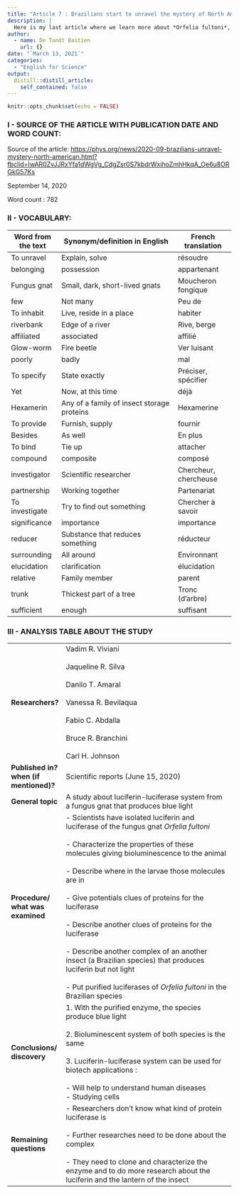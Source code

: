 ```yaml
---
title: "Article 7 : Brazilians start to unravel the mystery of North American insect bioluminescent systems"
description: |
  Here is my last article where we learn more about *Orfelia fultoni*, a fungus gnap and its blue light !
author:
  - name: De Tandt Bastien
    url: {}
date: "`March 13, 2021`"
categories:
  - "English for Science"
output:
  distill::distill_article:
    self_contained: false
---
```


```r
knitr::opts_chunk$set(echo = FALSE)
```

### I - SOURCE OF THE ARTICLE WITH PUBLICATION DATE AND WORD COUNT:

Source of the article: [https://phys.org/news/2020-09-brazilians-unravel-mystery-north-american.html?fbclid=IwAR0ZvJJRxYfa1dWgVg_CdgZsr0S7kbdrWxihoZmhHkqA_Oe6u8ORGkG57Ks](https://phys.org/news/2020-09-brazilians-unravel-mystery-north-american.html?fbclid=IwAR0ZvJJRxYfa1dWgVg_CdgZsr0S7kbdrWxihoZmhHkqA_Oe6u8ORGkG57Ks)

September 14, 2020

Word count : 782

### II - VOCABULARY: 

| Word from the text | Synonym/definition in English              | French translation    |
| ------------------ | ------------------------------------------ | --------------------- |
| To unravel         | Explain, solve                             | résoudre              |
| belonging          | possession                                 | appartenant           |
| Fungus gnat        | Small, dark, short-lived gnats             | Moucheron fongique    |
| few                | Not many                                   | Peu de                |
| To inhabit         | Live, reside in a place                    | habiter               |
| riverbank          | Edge of a river                            | Rive, berge           |
| affiliated         | associated                                 | affilié               |
| Glow-worm          | Fire beetle                                | Ver luisant           |
| poorly             | badly                                      | mal                   |
| To specify         | State exactly                              | Préciser, spécifier   |
| Yet                | Now, at this time                          | déjà                  |
| Hexamerin          | Any of a family of insect storage proteins | Hexamerine            |
| To provide         | Furnish, supply                            | fournir               |
| Besides            | As well                                    | En plus               |
| To bind            | Tie up                                     | attacher              |
| compound           | composite                                  | composé               |
| investigator       | Scientific researcher                      | Chercheur, chercheuse |
| partnership        | Working together                           | Partenariat           |
| To investigate     | Try to find out something                  | Chercher à savoir     |
| significance       | importance                                 | importance            |
| reducer            | Substance that reduces something           | réducteur             |
| surrounding        | All around                                 | Environnant           |
| elucidation        | clarification                              | élucidation           |
| relative           | Family member                              | parent                |
| trunk              | Thickest part of a tree                    | Tronc (d’arbre)       |
| sufficient         | enough                                     | suffisant             |

### III - ANALYSIS TABLE ABOUT THE STUDY

|                                        	|                                                                                                                                                                                                                                                                                                                                                                                                                                                                                                                                                                                          	|
|----------------------------------------	|------------------------------------------------------------------------------------------------------------------------------------------------------------------------------------------------------------------------------------------------------------------------------------------------------------------------------------------------------------------------------------------------------------------------------------------------------------------------------------------------------------------------------------------------------------------------------------------	|
| **Researchers?**                       	| Vadim R. Viviani<br><br>Jaqueline R. Silva<br><br>Danilo T. Amaral<br><br>Vanessa R. Bevilaqua<br><br>Fabio C. Abdalla<br><br>Bruce R. Branchini<br><br>Carl H. Johnson                                                                                                                                                                                                                                                                                                                                                                                                                  	|
| **Published in? when (if mentioned)?** 	| Scientific reports (June 15, 2020)                                                                                                                                                                                                                                                                                                                                                                                                                                                                                                                                                       	|
| **General topic**                      	| A study about luciferin-luciferase system from a fungus gnat that produces blue light                                                                                                                                                                                                                                                                                                                                                                                                                                                                                                    	|
| **Procedure/ what was examined**       	| - Scientists have isolated luciferin and luciferase of the fungus gnat *Orfelia fultoni*<br><br>- Characterize the properties of these molecules giving bioluminescence to the animal<br><br>- Describe where in the larvae those molecules are in<br><br>- Give potentials clues of proteins for the luciferase<br><br>- Describe another clues of proteins for the luciferase<br><br>- Describe another complex of an another insect (a Brazilian species) that produces luciferin  but not light<br><br>- Put purified luciferases of *Orfelia fultoni* in the Brazilian species <br> 	|
| **Conclusions/ discovery**             	| 1. With the purified enzyme, the species produce blue light<br><br>2. Bioluminescent system of both species is the same<br><br>3. Luciferin-luciferase system can be used for biotech applications :<br><br>- Will help to understand human diseases<br>- Studying cells                                                                                                                                                                                                                                                                                                                 	|
| **Remaining questions**                	| - Researchers don't know what kind of protein luciferase is<br><br>- Further researches need to be done about the complex<br><br>- They need to clone and characterize the enzyme and to do more research about the luciferin and the lantern of the insect                                                                                                                                                                                                                                                                                                                              	|
